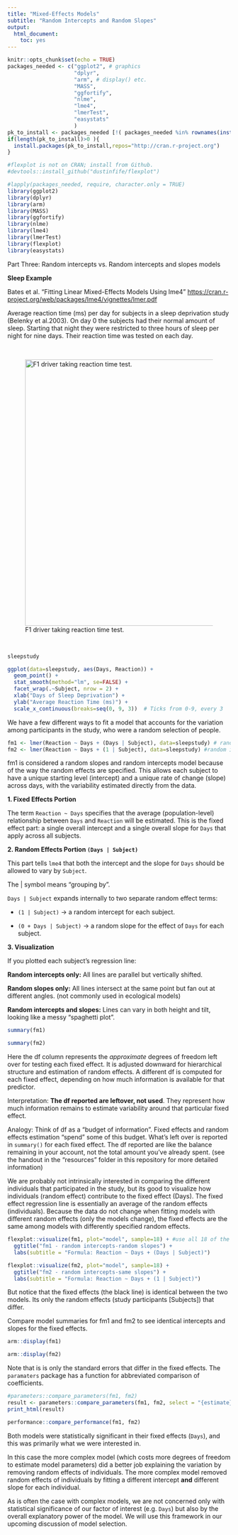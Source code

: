 ```yaml
---
title: "Mixed-Effects Models"
subtitle: "Random Intercepts and Random Slopes" 
output:
  html_document:
    toc: yes
---
```


```r
knitr::opts_chunk$set(echo = TRUE)
packages_needed <- c("ggplot2", # graphics
                     "dplyr",
                     "arm", # display() etc.
                     "MASS",
                     "ggfortify",
                     "nlme",
                     "lme4",
                     "lmerTest",
                     "easystats"
                     )
pk_to_install <- packages_needed [!( packages_needed %in% rownames(installed.packages())  )]
if(length(pk_to_install)>0 ){
  install.packages(pk_to_install,repos="http://cran.r-project.org")
}

#flexplot is not on CRAN; install from Github.
#devtools::install_github("dustinfife/flexplot")

#lapply(packages_needed, require, character.only = TRUE)
library(ggplot2)
library(dplyr)
library(arm)
library(MASS)
library(ggfortify)
library(nlme)
library(lme4)
library(lmerTest)
library(flexplot)
library(easystats)
```

Part Three: Random intercepts vs. Random intercepts and slopes models

**Sleep Example**

Bates et al. "Fitting Linear Mixed-Effects Models Using lme4" <https://cran.r-project.org/web/packages/lme4/vignettes/lmer.pdf>

Average reaction time (ms) per day for subjects in a sleep deprivation study (Belenky et al.2003). On day 0 the subjects had their normal amount of sleep. Starting that night they were restricted to three hours of sleep per night for nine days. Their reaction time was tested on each day.

\

![F1 driver taking reaction time test.](../images/blazepod.jpg){width="600"}

\

```r
sleepstudy
```

```r
ggplot(data=sleepstudy, aes(Days, Reaction)) + 
  geom_point() +
  stat_smooth(method="lm", se=FALSE) + 
  facet_wrap(.~Subject, nrow = 2) +
  xlab("Days of Sleep Deprivation") +
  ylab("Average Reaction Time (ms)") +
  scale_x_continuous(breaks=seq(0, 9, 3))  # Ticks from 0-9, every 3
```

We have a few different ways to fit a model that accounts for the variation among participants in the study, who were a random selection of people.

```r
fm1 <- lmer(Reaction ~ Days + (Days | Subject), data=sleepstudy) # random intercepts and random slopes model
fm2 <- lmer(Reaction ~ Days + (1 | Subject), data=sleepstudy) #random intercepts, same slopes
```

fm1 is considered a random slopes and random intercepts model because of the way the random effects are specified. This allows each subject to have a unique starting level (intercept) and a unique rate of change (slope) across days, with the variability estimated directly from the data.

**1. Fixed Effects Portion**

The term `Reaction ~ Days` specifies that the average (population-level) relationship between `Days` and `Reaction` will be estimated. This is the fixed effect part: a single overall intercept and a single overall slope for `Days` that apply across all subjects.

**2. Random Effects Portion `(Days | Subject)`**

This part tells `lme4` that both the intercept and the slope for `Days` should be allowed to vary by `Subject`.

The \| symbol means "grouping by".

`Days | Subject` expands internally to two separate random effect terms:

-  `(1 | Subject)` → a random intercept for each subject.

-  `(0 + Days | Subject)` → a random slope for the effect of `Days` for each subject.

**3. Visualization**

If you plotted each subject’s regression line:

**Random intercepts only:** All lines are parallel but vertically shifted.

**Random slopes only:** All lines intersect at the same point but fan out at different angles. (not commonly used in ecological models) 

**Random intercepts and slopes:** Lines can vary in both height and tilt, looking like a messy "spaghetti plot".

```r
summary(fm1)
```

```r
summary(fm2)
```

Here the df column represents the *approximate* degrees of freedom left over for testing each fixed effect. It is adjusted downward for hierarchical structure and estimation of random effects. A different df is computed for each fixed effect, depending on how much information is available for that predictor.

Interpretation: **The df reported are leftover, not used**. They represent how much information remains to estimate variability around that particular fixed effect.

Analogy: Think of df as a "budget of information". Fixed effects and random effects estimation "spend" some of this budget. What’s left over is reported in `summary()` for each fixed effect. The df reported are like the balance remaining in your account, not the total amount you've already spent. (see the handout in the "resources" folder in this repository for more detailed information)

We are probably not intrinsically interested in comparing the different individuals that participated in the study, but its good to visualize how individuals (random effect) contribute to the fixed effect (Days). The fixed effect regression line is essentially an average of the random effects (individuals). Because the data do not change when fitting models with different random effects (only the models change), the fixed effects are the same among models with differently specified random effects.

```r
flexplot::visualize(fm1, plot="model", sample=18) + #use all 18 of the measured individuals
  ggtitle("fm1 - random intercepts-random slopes") +
  labs(subtitle = "Formula: Reaction ~ Days + (Days | Subject)")
```

```r
flexplot::visualize(fm2, plot="model", sample=18) +
  ggtitle("fm2 - random intercepts-same slopes") +
  labs(subtitle = "Formula: Reaction ~ Days + (1 | Subject)")
```

But notice that the fixed effects (the black line) is identical between the two models. Its only the random effects (study participants [Subjects]) that differ.

Compare model summaries for fm1 and fm2 to see identical intercepts and slopes for the fixed effects.

```r
arm::display(fm1)
```

```r
arm::display(fm2)
```

Note that is is only the standard errors that differ in the fixed effects.
The `paramaters` package has a function for abbreviated comparison of coefficients.

```r
#parameters::compare_parameters(fm1, fm2)
result <- parameters::compare_parameters(fm1, fm2, select = "{estimate}<br>({se})|{p}")
print_html(result)
```

```r
performance::compare_performance(fm1, fm2)
```

Both models were statistically significant in their fixed effects (`Days`), and this was primarily what we were interested in. 

In this case the more complex model (which costs more degrees of freedom to estimate model parameters) did a better job explaining the variation by removing random effects of individuals. The more complex model removed random effects of individuals by fitting a different intercept **and** different slope for each individual.

As is often the case with complex models, we are not concerned only with statistical significance of our factor of interest (e.g. `Days`) but also by the overall explanatory power of the model. We will use this framework in our upcoming discussion of model selection.



